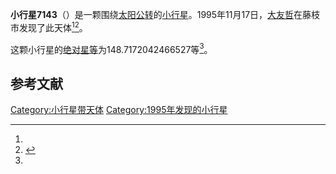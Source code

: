 {{Infobox planet
| bgcolour = #FFFFC0
| name = 7143 Haramura
| symbol = 
| image = 
| caption = 
| discovery = yes
| discovery_ref = 
| discoverer = [[大友哲|大友哲]]
| discovery_site = [[藤枝市|藤枝市]] 
| discovered = 1995年11月17日
| designations = yes
| mp_name = 
| named_after = 
| alt_names = 1995 WU41/ 1962 SJ / 1973 UB2 / 1988 LJ
| mp_category = [[主带小行星|主带小行星]]
| orbit_ref = <ref name="a">[http://ssd.jpl.nasa.gov/sbdb.cgi?sstr=7143 7143 Haramura] {{Wayback|url=http://ssd.jpl.nasa.gov/sbdb.cgi?sstr=7143 |date=20201124023302 }}，小行星數據庫瀏覽器（JPL Small-Body Database Browser）－[[美国国家航空航天局|美国国家航空航天局]]喷气推进实验室</ref>
| epoch = 2456400.5 (2013年4月18日更新)
| aphelion = {{convert|3.586480224156058|AU|km|3|abbr=on|lk=out}}
| perihelion = {{convert|2.590494907522302|AU|km|3|abbr=on}}
| semimajor = {{convert|3.08848756583918|AU|km|3|abbr=on}}
| eccentricity = 0.161241594
| period = 1982.518336 [[日|日]]<br />5.43[[儒略年|儒略年]]
| avg_speed = 
| inclination = 14.77498377437542
| asc_node = 213.3529173668376
| mean_anomaly = 
| arg_peri = 148.7172042466527
| satellites = 
| physical_characteristics = yes
| dimensions = 
| mass = 
| density = 
| surface_grav = 
| escape_velocity = 
| sidereal_day = 
| axial_tilt = 
| pole_ecliptic_lat = 
| pole_ecliptic_lon = 
| albedo = 
| temperatures= 
| temp_name1 = 
| mean_temp_1 = 
| max_temp_1 = 
| temp_name2 = 
| max_temp_2 = 
| spectral_type = 
| abs_magnitude = 148.7172042466527
}}

'''小行星7143'''（{{lang-en|7143 Haramura}}）是一颗围绕[[太阳|太阳]][[公转|公转]]的[[小行星|小行星]]。1995年11月17日，[[大友哲|大友哲]]在藤枝市发现了此天体<ref name="a" /><ref>{{cite news|title=小行星列表|url=http://cfa-www.harvard.edu/iau/lists/NumberedMPs.txt|accessdate=2013-07-08|newspaper=哈佛大学|archive-date=2008-05-17|archive-url=https://web.archive.org/web/20080517010638/http://cfa-www.harvard.edu/iau/lists/NumberedMPs.txt|dead-url=no}}</ref>。

这颗小行星的[[绝对星等|绝对星等]]为148.7172042466527等<ref name="a" />。

==参考文献==
{{reflist}}
{{Minor Planet Number|[[小行星7142|小行星7142]]|[[小行星7144|小行星7144]]}}

{{小天体}}

[[Category:小行星带天体|Category:小行星带天体]]
[[Category:1995年发现的小行星|Category:1995年发现的小行星]]

{{asteroid-stub}}
